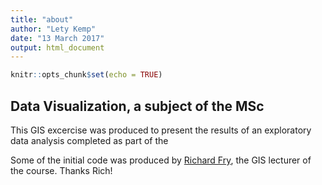 ```yaml
---
title: "about"
author: "Lety Kemp"
date: "13 March 2017"
output: html_document
---
```


```r
knitr::opts_chunk$set(echo = TRUE)
```

## Data Visualization, a subject of the MSc 

This GIS excercise was produced to present the results of an exploratory data analysis completed as part of the 

Some of the initial code was produced by [Richard Fry](http://richfry.github.io/Exposure.html#introduction), the GIS lecturer of the course. Thanks Rich!

